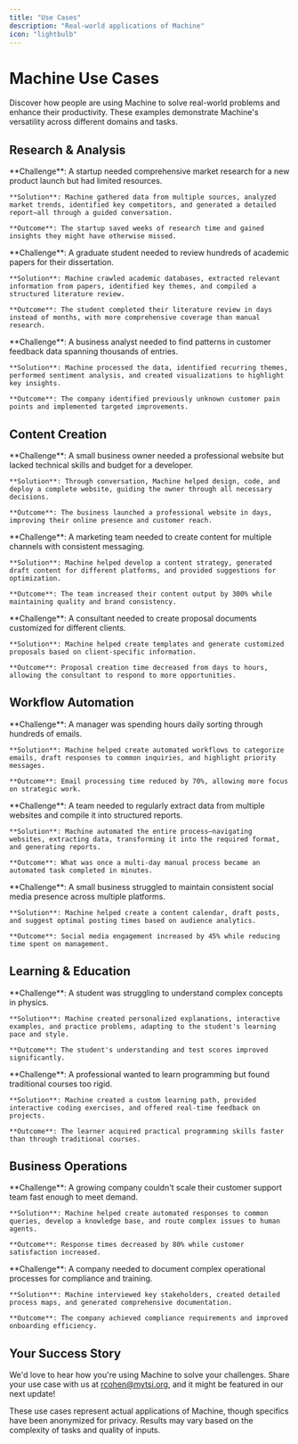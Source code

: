 ```yaml
---
title: "Use Cases"
description: "Real-world applications of Machine"
icon: "lightbulb"
---
```


# Machine Use Cases

Discover how people are using Machine to solve real-world problems and enhance their productivity. These examples demonstrate Machine's versatility across different domains and tasks.

## Research & Analysis

<AccordionGroup>
  <Accordion title="Market Research">
    **Challenge**: A startup needed comprehensive market research for a new product launch but had limited resources.
    
    **Solution**: Machine gathered data from multiple sources, analyzed market trends, identified key competitors, and generated a detailed report—all through a guided conversation.
    
    **Outcome**: The startup saved weeks of research time and gained insights they might have otherwise missed.
  </Accordion>
  
  <Accordion title="Academic Literature Review">
    **Challenge**: A graduate student needed to review hundreds of academic papers for their dissertation.
    
    **Solution**: Machine crawled academic databases, extracted relevant information from papers, identified key themes, and compiled a structured literature review.
    
    **Outcome**: The student completed their literature review in days instead of months, with more comprehensive coverage than manual research.
  </Accordion>
  
  <Accordion title="Data Analysis">
    **Challenge**: A business analyst needed to find patterns in customer feedback data spanning thousands of entries.
    
    **Solution**: Machine processed the data, identified recurring themes, performed sentiment analysis, and created visualizations to highlight key insights.
    
    **Outcome**: The company identified previously unknown customer pain points and implemented targeted improvements.
  </Accordion>
</AccordionGroup>

## Content Creation

<AccordionGroup>
  <Accordion title="Website Development">
    **Challenge**: A small business owner needed a professional website but lacked technical skills and budget for a developer.
    
    **Solution**: Through conversation, Machine helped design, code, and deploy a complete website, guiding the owner through all necessary decisions.
    
    **Outcome**: The business launched a professional website in days, improving their online presence and customer reach.
  </Accordion>
  
  <Accordion title="Marketing Content">
    **Challenge**: A marketing team needed to create content for multiple channels with consistent messaging.
    
    **Solution**: Machine helped develop a content strategy, generated draft content for different platforms, and provided suggestions for optimization.
    
    **Outcome**: The team increased their content output by 300% while maintaining quality and brand consistency.
  </Accordion>
  
  <Accordion title="Document Creation">
    **Challenge**: A consultant needed to create proposal documents customized for different clients.
    
    **Solution**: Machine helped create templates and generate customized proposals based on client-specific information.
    
    **Outcome**: Proposal creation time decreased from days to hours, allowing the consultant to respond to more opportunities.
  </Accordion>
</AccordionGroup>

## Workflow Automation

<AccordionGroup>
  <Accordion title="Email Management">
    **Challenge**: A manager was spending hours daily sorting through hundreds of emails.
    
    **Solution**: Machine helped create automated workflows to categorize emails, draft responses to common inquiries, and highlight priority messages.
    
    **Outcome**: Email processing time reduced by 70%, allowing more focus on strategic work.
  </Accordion>
  
  <Accordion title="Data Extraction & Processing">
    **Challenge**: A team needed to regularly extract data from multiple websites and compile it into structured reports.
    
    **Solution**: Machine automated the entire process—navigating websites, extracting data, transforming it into the required format, and generating reports.
    
    **Outcome**: What was once a multi-day manual process became an automated task completed in minutes.
  </Accordion>
  
  <Accordion title="Social Media Management">
    **Challenge**: A small business struggled to maintain consistent social media presence across multiple platforms.
    
    **Solution**: Machine helped create a content calendar, draft posts, and suggest optimal posting times based on audience analytics.
    
    **Outcome**: Social media engagement increased by 45% while reducing time spent on management.
  </Accordion>
</AccordionGroup>

## Learning & Education

<AccordionGroup>
  <Accordion title="Personalized Learning">
    **Challenge**: A student was struggling to understand complex concepts in physics.
    
    **Solution**: Machine created personalized explanations, interactive examples, and practice problems, adapting to the student's learning pace and style.
    
    **Outcome**: The student's understanding and test scores improved significantly.
  </Accordion>
  
  <Accordion title="Skill Development">
    **Challenge**: A professional wanted to learn programming but found traditional courses too rigid.
    
    **Solution**: Machine created a custom learning path, provided interactive coding exercises, and offered real-time feedback on projects.
    
    **Outcome**: The learner acquired practical programming skills faster than through traditional courses.
  </Accordion>
</AccordionGroup>

## Business Operations

<AccordionGroup>
  <Accordion title="Customer Support Automation">
    **Challenge**: A growing company couldn't scale their customer support team fast enough to meet demand.
    
    **Solution**: Machine helped create automated responses to common queries, develop a knowledge base, and route complex issues to human agents.
    
    **Outcome**: Response times decreased by 80% while customer satisfaction increased.
  </Accordion>
  
  <Accordion title="Process Documentation">
    **Challenge**: A company needed to document complex operational processes for compliance and training.
    
    **Solution**: Machine interviewed key stakeholders, created detailed process maps, and generated comprehensive documentation.
    
    **Outcome**: The company achieved compliance requirements and improved onboarding efficiency.
  </Accordion>
</AccordionGroup>

## Your Success Story

We'd love to hear how you're using Machine to solve your challenges. Share your use case with us at rcohen@mytsi.org, and it might be featured in our next update!

<Info>
These use cases represent actual applications of Machine, though specifics have been anonymized for privacy. Results may vary based on the complexity of tasks and quality of inputs.
</Info>
